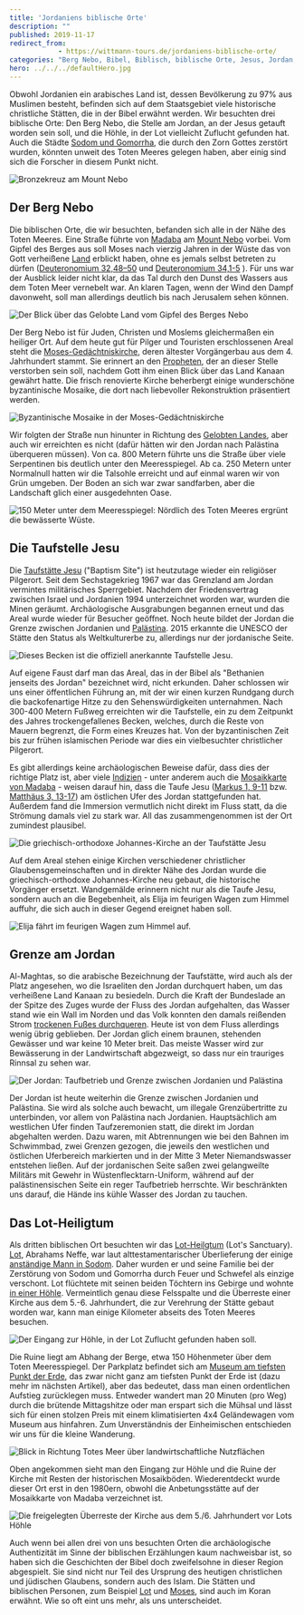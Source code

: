```yaml
---
title: 'Jordaniens biblische Orte'
description: ""
published: 2019-11-17
redirect_from: 
            - https://wittmann-tours.de/jordaniens-biblische-orte/
categories: "Berg Nebo, Bibel, Biblisch, biblische Orte, Jesus, Jordan, Jordanien, Jordanien, Lot, Lot-Heiligtum, Moses, Mount Nebo, Taufstelle Jesu"
hero: ../../../defaultHero.jpg
---
```

Obwohl Jordanien ein arabisches Land ist, dessen Bevölkerung zu 97% aus Muslimen besteht, befinden sich auf dem Staatsgebiet viele historische christliche Stätten, die in der Bibel erwähnt werden. Wir besuchten drei biblische Orte: Den Berg Nebo, die Stelle am Jordan, an der Jesus getauft worden sein soll, und die Höhle, in der Lot vielleicht Zuflucht gefunden hat. Auch die Städte [Sodom und Gomorrha](https://de.wikipedia.org/wiki/Sodom_und_Gomorra#Arch%C3%A4ologische_Hypothesen), die durch den Zorn Gottes zerstört wurden, könnten unweit des Toten Meeres gelegen haben, aber einig sind sich die Forscher in diesem Punkt nicht.

![Bronzekreuz am Mount Nebo](http://wittmann-tours.de/wp-content/uploads/2019/10/CW-20180926-172220-3017-1024x683.jpg)

<!--more-->

## Der Berg Nebo

Die biblischen Orte, die wir besuchten, befanden sich alle in der Nähe des Toten Meeres. Eine Straße führte von [Madaba](http://wittmann-tours.de/die-filigranen-mosaike-von-madaba/) am [Mount Nebo](https://de.wikipedia.org/wiki/Nebo) vorbei. Vom Gipfel des Berges aus soll Moses nach vierzig Jahren in der Wüste das von Gott verheißene [Land](https://de.wikipedia.org/wiki/Gelobtes_Land) erblickt haben, ohne es jemals selbst betreten zu dürfen ([Deuteronomium 32,48–50](https://www.bibleserver.com/go.php?lang=de&bible=EU&ref=Dtn32%2C48%E2%80%9350) und [Deuteronomium 34,1-5](https://www.bibleserver.com/go.php?lang=de&bible=EU&ref=Dtn34%2C1%E2%80%935) ). Für uns war der Ausblick leider nicht klar, da das Tal durch den Dunst des Wassers aus dem Toten Meer vernebelt war. An klaren Tagen, wenn der Wind den Dampf davonweht, soll man allerdings deutlich bis nach Jerusalem sehen können.

![Der Blick über das Gelobte Land vom Gipfel des Berges Nebo](http://wittmann-tours.de/wp-content/uploads/2019/10/CW-20180926-171542-3013-1024x576.jpg)

Der Berg Nebo ist für Juden, Christen und Moslems gleichermaßen ein heiliger Ort. Auf dem heute gut für Pilger und Touristen erschlossenen Areal steht die [Moses-Gedächtniskirche](https://de.wikipedia.org/wiki/Mose-Memorialkirche_auf_dem_Berg_Nebo), deren ältester Vorgängerbau aus dem 4. Jahrhundert stammt. Sie erinnert an den [Propheten](https://de.wikipedia.org/wiki/Mose), der an dieser Stelle verstorben sein soll, nachdem Gott ihm einen Blick über das Land Kanaan gewährt hatte. Die frisch renovierte Kirche beherbergt einige wunderschöne byzantinische Mosaike, die dort nach liebevoller Rekonstruktion präsentiert werden.

![Byzantinische Mosaike in der Moses-Gedächtniskirche](http://wittmann-tours.de/wp-content/uploads/2019/10/CW-20180926-170746-3007-1024x683.jpg)

Wir folgten der Straße nun hinunter in Richtung des [Gelobten Landes](https://de.wikipedia.org/wiki/Kanaan), aber auch wir erreichten es nicht (dafür hätten wir den Jordan nach Palästina überqueren müssen). Von ca. 800 Metern führte uns die Straße über viele Serpentinen bis deutlich unter den Meeresspiegel. Ab ca. 250 Metern unter Normalnull hatten wir die Talsohle erreicht und auf einmal waren wir von Grün umgeben. Der Boden an sich war zwar sandfarben, aber die Landschaft glich einer ausgedehnten Oase.

![150 Meter unter dem Meeresspiegel: Nördlich des Toten Meeres ergrünt die bewässerte Wüste.](http://wittmann-tours.de/wp-content/uploads/2019/10/CW-20180926-084002-0279-1024x576.jpg)

## Die Taufstelle Jesu

Die [Taufstätte Jesu](https://de.wikipedia.org/wiki/Al-Maghtas) ("Baptism Site") ist heutzutage wieder ein religiöser Pilgerort. Seit dem Sechstagekrieg 1967 war das Grenzland am Jordan vermintes militärisches Sperrgebiet. Nachdem der Friedensvertrag zwischen Israel und Jordanien 1994 unterzeichnet worden war, wurden die Minen geräumt. Archäologische Ausgrabungen begannen erneut und das Areal wurde wieder für Besucher geöffnet. Noch heute bildet der Jordan die Grenze zwischen Jordanien und [Palästina](https://de.wikipedia.org/wiki/Staat_Pal%C3%A4stina). 2015 erkannte die UNESCO der Stätte den Status als Weltkulturerbe zu, allerdings nur der jordanische Seite.

![Dieses Becken ist die offiziell anerkannte Taufstelle Jesu.](http://wittmann-tours.de/wp-content/uploads/2019/10/CW-20180926-095757-0283-1024x683.jpg)

Auf eigene Faust darf man das Areal, das in der Bibel als "Bethanien jenseits des Jordan" bezeichnet wird, nicht erkunden. Daher schlossen wir uns einer öffentlichen Führung an, mit der wir einen kurzen Rundgang durch die backofenartige Hitze zu den Sehenswürdigkeiten unternahmen. Nach 300-400 Metern Fußweg erreichten wir die Taufstelle, ein zu dem Zeitpunkt des Jahres trockengefallenes Becken, welches, durch die Reste von Mauern begrenzt, die Form eines Kreuzes hat. Von der byzantinischen Zeit bis zur frühen islamischen Periode war dies ein vielbesuchter christlicher Pilgerort.

Es gibt allerdings keine archäologischen Beweise dafür, dass dies der richtige Platz ist, aber viele [Indizien](https://de.wikipedia.org/wiki/Johannes_der_T%C3%A4ufer#Zeit_und_Ort_des_Auftretens) - unter anderem auch die [Mosaikkarte von Madaba](https://de.wikipedia.org/wiki/Mosaikkarte_von_Madaba) - weisen darauf hin, dass die Taufe Jesu ([Markus 1, 9-11](https://www.bibleserver.com/go.php?lang=de&bible=EU&ref=Mk1%2C9%E2%80%9311) bzw. [Matthäus 3, 13-17](https://www.bibleserver.com/go.php?lang=de&bible=EU&ref=Mt3%2C13%E2%80%9317)) am östlichen Ufer des Jordan stattgefunden hat. Außerdem fand die Immersion vermutlich nicht direkt im Fluss statt, da die Strömung damals viel zu stark war. All das zusammengenommen ist der Ort zumindest plausibel.

![Die griechisch-orthodoxe Johannes-Kirche an der Taufstätte Jesu](http://wittmann-tours.de/wp-content/uploads/2019/10/CW-20180926-100649-0289-1024x683.jpg)

Auf dem Areal stehen einige Kirchen verschiedener christlicher Glaubensgemeinschaften und in direkter Nähe des Jordan wurde die griechisch-orthodoxe Johannes-Kirche neu gebaut, die historische Vorgänger ersetzt. Wandgemälde erinnern nicht nur als die Taufe Jesu, sondern auch an die Begebenheit, als Elija im feurigen Wagen zum Himmel auffuhr, die sich auch in dieser Gegend ereignet haben soll.

![Elija fährt im feurigen Wagen zum Himmel auf.](http://wittmann-tours.de/wp-content/uploads/2019/10/CW-20180926-101015-0295-1024x683.jpg)

## Grenze am Jordan

Al-Maghtas, so die arabische Bezeichnung der Taufstätte, wird auch als der Platz angesehen, wo die Israeliten den Jordan durchquert haben, um das verheißene Land Kanaan zu besiedeln. Durch die Kraft der Bundeslade an der Spitze des Zuges wurde der Fluss des Jordan aufgehalten, das Wasser stand wie ein Wall im Norden und das Volk konnten den damals reißenden Strom [trockenen Fußes durchqueren](https://www.bibleserver.com/go.php?lang=de&bible=EU&ref=Jos3%2C14.17). Heute ist von dem Fluss allerdings wenig übrig geblieben. Der Jordan glich einem braunen, stehenden Gewässer und war keine 10 Meter breit. Das meiste Wasser wird zur Bewässerung in der Landwirtschaft abgezweigt, so dass nur ein trauriges Rinnsal zu sehen war.

![Der Jordan: Taufbetrieb und Grenze zwischen Jordanien und Palästina](http://wittmann-tours.de/wp-content/uploads/2019/10/CW-20180926-101212-0296-1024x683.jpg)

Der Jordan ist heute weiterhin die Grenze zwischen Jordanien und Palästina. Sie wird als solche auch bewacht, um illegale Grenzübertritte zu unterbinden, vor allem von Palästina nach Jordanien. Hauptsächlich am westlichen Ufer finden Taufzeremonien statt, die direkt im Jordan abgehalten werden. Dazu waren, mit Abtrennungen wie bei den Bahnen im Schwimmbad, zwei Grenzen gezogen, die jeweils den westlichen und östlichen Uferbereich markierten und in der Mitte 3 Meter Niemandswasser entstehen ließen. Auf der jordanischen Seite saßen zwei gelangweilte Militärs mit Gewehr in Wüstenflecktarn-Uniform, während auf der palästinensischen Seite ein reger Taufbetrieb herrschte. Wir beschränkten uns darauf, die Hände ins kühle Wasser des Jordan zu tauchen.

## Das Lot-Heiligtum

Als dritten biblischen Ort besuchten wir das [Lot-Heilgtum](https://de.wikipedia.org/wiki/Lot-Heiligtum) (Lot's Sanctuary). [Lot](<https://de.wikipedia.org/wiki/Lot_(Bibel_und_Koran)>), Abrahams Neffe, war laut alttestamentarischer Überlieferung der einige [anständige Mann in Sodom](https://www.bibleserver.com/go.php?lang=de&bible=EU&ref=Gen19%2C1%E2%80%9329). Daher wurden er und seine Familie bei der Zerstörung von Sodom und Gomorrha durch Feuer und Schwefel als einzige verschont. Lot flüchtete mit seinen beiden Töchtern ins Gebirge und wohnte [in einer Höhle](https://www.bibleserver.com/go.php?lang=de&bible=EU&ref=Gen19%2C30%E2%80%9338). Vermeintlich genau diese Felsspalte und die Überreste einer Kirche aus dem 5.-6. Jahrhundert, die zur Verehrung der Stätte gebaut worden war, kann man einige Kilometer abseits des Toten Meeres besuchen.

![Der Eingang zur Höhle, in der Lot Zuflucht gefunden haben soll.](http://wittmann-tours.de/wp-content/uploads/2019/10/CW-20180928-151650-0472-1024x683.jpg)

Die Ruine liegt am Abhang der Berge, etwa 150 Höhenmeter über dem Toten Meeresspiegel. Der Parkplatz befindet sich am [Museum am tiefsten Punkt der Erde](https://de.wikipedia.org/wiki/Museum_am_tiefsten_Punkt_der_Erde), das zwar nicht ganz am tiefsten Punkt der Erde ist (dazu mehr im nächsten Artikel), aber das bedeutet, dass man einen ordentlichen Aufstieg zurücklegen muss. Entweder wandert man 20 Minuten (pro Weg) durch die brütende Mittagshitze oder man erspart sich die Mühsal und lässt sich für einen stolzen Preis mit einem klimatisierten 4x4 Geländewagen vom Museum aus hinfahren. Zum Unverständnis der Einheimischen entschieden wir uns für die kleine Wanderung.

![Blick in Richtung Totes Meer über landwirtschaftliche Nutzflächen](http://wittmann-tours.de/wp-content/uploads/2019/10/CW-20180928-151940-3278-1024x576.jpg)

Oben angekommen sieht man den Eingang zur Höhle und die Ruine der Kirche mit Resten der historischen Mosaikböden. Wiederentdeckt wurde dieser Ort erst in den 1980ern, obwohl die Anbetungsstätte auf der Mosaikkarte von Madaba verzeichnet ist.

![Die freigelegten Überreste der Kirche aus dem 5./6. Jahrhundert vor Lots Höhle](http://wittmann-tours.de/wp-content/uploads/2019/10/CW-20180928-151545-3276-1024x683.jpg)

Auch wenn bei allen drei von uns besuchten Orten die archäologische Authentizität im Sinne der biblischen Erzählungen kaum nachweisbar ist, so haben sich die Geschichten der Bibel doch zweifelsohne in dieser Region abgespielt. Sie sind nicht nur Teil des Ursprung des heutigen christlichen und jüdischen Glaubens, sondern auch des Islam. Die Stätten und biblischen Personen, zum Beispiel [Lot](<https://de.wikipedia.org/wiki/Lot_(Bibel_und_Koran)#Lot_im_Islam>) und [Moses](https://de.wikipedia.org/wiki/Moses_im_Islam), sind auch im Koran erwähnt. Wie so oft eint uns mehr, als uns unterscheidet.
